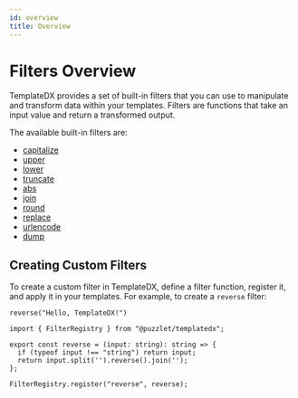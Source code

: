 ```yaml
---
id: overview
title: Overview
---
```


# Filters Overview

TemplateDX provides a set of built-in filters that you can use to manipulate and transform data within your templates. Filters are functions that take an input value and return a transformed output.

The available built-in filters are:

- [capitalize](./capitalize)
- [upper](./upper)
- [lower](./lower)
- [truncate](./truncate)
- [abs](./abs)
- [join](./join)
- [round](./round)
- [replace](./replace)
- [urlencode](./urlencode)
- [dump](./dump)

## Creating Custom Filters

To create a custom filter in TemplateDX, define a filter function, register it, and apply it in your templates. For example, to create a `reverse` filter:

```tsx
reverse("Hello, TemplateDX!")
```

```tsx
import { FilterRegistry } from "@puzzlet/templatedx";

export const reverse = (input: string): string => {
  if (typeof input !== "string") return input;
  return input.split('').reverse().join('');
};

FilterRegistry.register("reverse", reverse);
```
